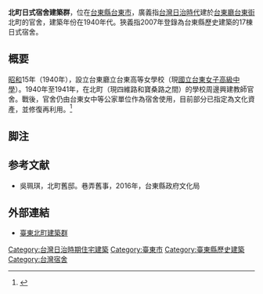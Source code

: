 '''北町日式宿舍建築群'''，位在[[台東縣|台東縣]][[台東市|台東市]]，廣義指[[台灣|台灣]][[台灣日治時期|日治時代]]建於[[台東廳|台東廳]][[台東街|台東街]]北町的官舍，建築年份在1940年代。狹義指2007年登錄為台東縣歷史建築的17棟日式宿舍。

== 概要 ==
[[昭和|昭和]]15年（1940年），設立台東廳立台東高等女學校（現[[國立台東女子高級中學|國立台東女子高級中學]]）。1940年至1941年，在北町（現四維路和寶桑路之間）的學校周邊興建教師官舍。戰後，官舍仍由台東女中等公家單位作為宿舍使用，目前部分已指定為文化資產，並修復再利用。<ref>{{Cite web|url=http://www.ksnews.com.tw/index.php/news/contents_page/0001372341|title=北町生活節 重啟北町街區藝文生活|accessdate=|author=|date=|publisher=更生日報}}</ref>

== 脚注 ==
{{Reflist}}

== 参考文献 ==
*吳珮琪，北町舊邸。巷弄舊事，2016年，台東縣政府文化局

== 外部連結 ==
*[https://www.facebook.com/taitungbeiting/ 臺東北町建築群]

[[Category:台灣日治時期住宅建築|Category:台灣日治時期住宅建築]]
[[Category:臺東市|Category:臺東市]]
[[Category:臺東縣歷史建築|Category:臺東縣歷史建築]]
[[Category:台灣宿舍|Category:台灣宿舍]]